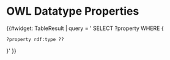 = OWL Datatype Properties =

{{#widget: TableResult |
query = '
SELECT ?property WHERE { 
 ?property rdf:type ?? 
}'
}}